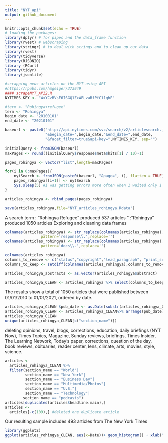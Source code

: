 ```yaml
---
title: "NYT_api"
output: github_document
---
```

```r
knitr::opts_chunk$set(echo = TRUE)
# loading the packages:
library(dplyr) # for pipes and the data_frame function
library(rvest) # webscraping
library(stringr) # to deal with strings and to clean up our data
library(rvest)
library(tidyverse)
library(RJSONIO)
library (RCurl)
library(tidyr)
library(jsonlite)
```

```r
#scrapping news articles on the NYT using API
#https://rpubs.com/hmgeiger/373949
#### scrapeNYT_API2.R
NYTIMES_KEY <- "WxYCzBVsF6ISGQ1ZxWPLvaRfPfC11qhF"

#term <- "Rohingya+refugee"
term <- "Rohingya"
begin_date <- "20100101"
end_date <- "20210101"

baseurl <- paste0("http://api.nytimes.com/svc/search/v2/articlesearch.json?q=",term,
                  "&begin_date=",begin_date,"&end_date=",end_date,
                  "&facet_filter=true&api-key=",NYTIMES_KEY, sep="")

initialQuery <- fromJSON(baseurl)
maxPages <- round((initialQuery$response$meta$hits[1] / 10)-1) 

pages_rohingya <- vector("list",length=maxPages)

for(i in 0:maxPages){
    nytSearch <- fromJSON(paste0(baseurl, "&page=", i), flatten = TRUE) %>% data.frame() 
    pages_rohingya[[i+1]] <- nytSearch 
    Sys.sleep(5) #I was getting errors more often when I waited only 1 second between calls. 5 seconds seems to work better.
}

articles_rohingya <- rbind_pages(pages_rohingya)

save(articles_rohingya,file="NYT_articles_rohingya.Rdata")
```
A search term : "Rohingya Refugee" produced 537 articles 
" :"Rohingya" produced 1050 articles
Exploring and cleaning data frames

```r
colnames(articles_rohingya) <- str_replace(colnames(articles_rohingya),
                pattern='response\\.',replace='')
colnames(articles_rohingya) <- str_replace(colnames(articles_rohingya),
                pattern='docs\\.',replace='')

colnames(articles_rohingya)
columns_to_remove <- c("status","copyright","lead_paragraph", "print_section","print_page", "keywords", "source","multimedia","document_type", "slideshow_credits", "news_desk","subsection_name","_id","word_count","uri", "headline.kicker", "headline.content_kicker", "headline.print_headline", "headline.name", "headline.seo", "headline.sub",grep('byline',colnames(articles_rohingya),value=TRUE), grep('meta',colnames(articles_rohingya),value=TRUE))
columns_to_keep <- setdiff(colnames(articles_rohingya),columns_to_remove)

articles_rohingya_abstracts <- as.vector(articles_rohingya$abstract)

articles_rohingya_CLEAN <- articles_rohingya %>% select(columns_to_keep)
```
The results show a total of 1050 articles that were published between 01/01/2010 to 01/01/2021, ordered by date. 
```r
articles_rohingya_CLEAN $pub_date <- as.Date(substr(articles_rohingya_CLEAN$pub_date,1,10))
articles_rohingya_CLEAN <- articles_rohingya_CLEAN%>% arrange(pub_date)
articles_rohingya_CLEAN
unique(articles_rohingya_CLEAN[c("section_name")])
```
deleting opinions, travel, blogs, corrections, education, daily briefings (NYT Now), Times Topics, Magazine, Sunday reviews, briefings, Times Insider, The Learning Network, Today's paper, corrections, question of the day, book reviews, obituaries, reader center, lens, climate, arts, movies, style, science. 
```r
articles <-
  articles_rohingya_CLEAN %>%
  filter(section_name == "World"|
         section_name == "New York"|
         section_name == "Business Day"|
         section_name == "Multimedia/Photos"|
         section_name == "U.S."|
         section_name == "Technology"|
        section_name == "podcasts")
articles[duplicated(articles$headline.main),]
articles <-
  articles[-c(109),] #deleted one duplicate article
```
Our resulting sample includes 493 articles from The New York Times
```r
library(ggplot2)
ggplot(articles_rohingya_CLEAN, aes(x=Date))+ geom_histogram() + xlab("Date")

```

